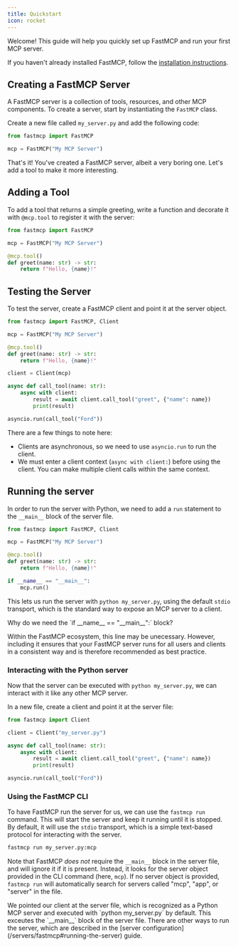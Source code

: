 ```yaml
---
title: Quickstart
icon: rocket
---
```


Welcome! This guide will help you quickly set up FastMCP and run your first MCP server.

If you haven't already installed FastMCP, follow the [installation instructions](/getting-started/installation).

## Creating a FastMCP Server

A FastMCP server is a collection of tools, resources, and other MCP components. To create a server, start by instantiating the `FastMCP` class. 

Create a new file called `my_server.py` and add the following code:

```python my_server.py
from fastmcp import FastMCP

mcp = FastMCP("My MCP Server")
```


That's it! You've created a FastMCP server, albeit a very boring one. Let's add a tool to make it more interesting.


## Adding a Tool

To add a tool that returns a simple greeting, write a function and decorate it with `@mcp.tool` to register it with the server:

```python my_server.py {5-7}
from fastmcp import FastMCP

mcp = FastMCP("My MCP Server")

@mcp.tool()
def greet(name: str) -> str:
    return f"Hello, {name}!"
```


## Testing the Server


To test the server, create a FastMCP client and point it at the server object.

```python my_server.py {1, 9-16}
from fastmcp import FastMCP, Client

mcp = FastMCP("My MCP Server")

@mcp.tool()
def greet(name: str) -> str:
    return f"Hello, {name}!"

client = Client(mcp)

async def call_tool(name: str):
    async with client:
        result = await client.call_tool("greet", {"name": name})
        print(result)

asyncio.run(call_tool("Ford"))
```

There are a few things to note here:
- Clients are asynchronous, so we need to use `asyncio.run` to run the client.
- We must enter a client context (`async with client:`) before using the client. You can make multiple client calls within the same context.

## Running the server

In order to run the server with Python, we need to add a `run` statement to the `__main__` block of the server file.

```python my_server.py {9-10}
from fastmcp import FastMCP, Client

mcp = FastMCP("My MCP Server")

@mcp.tool()
def greet(name: str) -> str:
    return f"Hello, {name}!"

if __name__ == "__main__":
    mcp.run()
```

This lets us run the server with `python my_server.py`, using the default `stdio` transport, which is the standard way to expose an MCP server to a client.

<Tip>
Why do we need the `if __name__ == "__main__":` block?

Within the FastMCP ecosystem, this line may be unecessary. However, including it ensures that your FastMCP server runs for all users and clients in a consistent way and is therefore recommended as best practice.
</Tip>

### Interacting with the Python server

Now that the server can be executed with `python my_server.py`, we can interact with it like any other MCP server. 

In a new file, create a client and point it at the server file:

```python my_client.py
from fastmcp import Client

client = Client("my_server.py")

async def call_tool(name: str):
    async with client:
        result = await client.call_tool("greet", {"name": name})
        print(result)

asyncio.run(call_tool("Ford"))
```



### Using the FastMCP CLI

To have FastMCP run the server for us, we can use the `fastmcp run` command. This will start the server and keep it running until it is stopped. By default, it will use the `stdio` transport, which is a simple text-based protocol for interacting with the server.

```bash
fastmcp run my_server.py:mcp
```

Note that FastMCP *does not* require the `__main__` block in the server file, and will ignore it if it is present. Instead, it looks for the server object provided in the CLI command (here, `mcp`). If no server object is provided, `fastmcp run` will automatically search for servers called "mcp", "app", or "server" in the file.

<Tip>
We pointed our client at the server file, which is recognized as a Python MCP server and executed with `python my_server.py` by default. This exceutes the `__main__` block of the server file. There are other ways to run the server, which are described in the [server configuration](/servers/fastmcp#running-the-server) guide.
</Tip>
